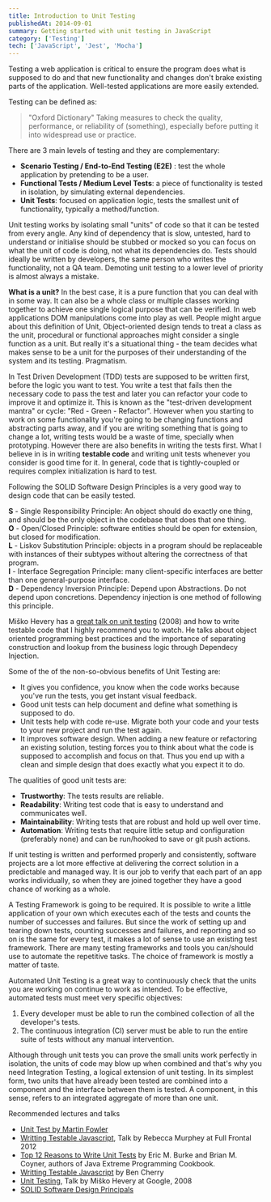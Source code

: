 ```yaml
---
title: Introduction to Unit Testing
publishedAt: 2014-09-01
summary: Getting started with unit testing in JavaScript
category: ['Testing']
tech: ['JavaScript', 'Jest', 'Mocha']
---
```


Testing a web application is critical to ensure the program does what is supposed to do and that new functionality and changes don't brake existing parts of the application. Well-tested applications are more easily extended. 

Testing can be defined as:
> "Oxford Dictionary"
> Taking measures to check the quality, performance, or reliability of (something), especially before putting it into widespread use or practice.


There are 3 main levels of testing and they are complementary:   
- __Scenario Testing / End-to-End Testing (E2E)__ : test the whole application by pretending to be a user.     
- __Functional Tests / Medium Level Tests__: a piece of functionality is tested in isolation, by simulating external dependencies.     
- __Unit Tests__: focused on application logic, tests the smallest unit of functionality, typically a method/function.     


Unit testing works by isolating small "units" of code so that it can be tested from every angle. Any kind of dependency that is slow, untested, hard to understand or initialise should be stubbed or mocked so you can focus on what the unit of code is doing, not what its dependencies do. Tests should ideally be written by developers, the same person who writes the functionality, not a QA team. Demoting unit testing to a lower level of priority is almost always a mistake.

__What is a unit?__ In the best case, it is a pure function that you can deal with in some way. It can also be a whole class or multiple classes working together to achieve one single logical purpose that can be verified. In web applications DOM manipulations come into play as well. People might argue about this definition of Unit, Object-oriented design tends to treat a class as the unit, procedural or functional approaches might consider a single function as a unit. But really it's a situational thing - the team decides what makes sense to be a unit for the purposes of their understanding of the system and its testing. Pragmatism.

In Test Driven Development (TDD) tests are supposed to be written first, before the logic you want to test. You write a test that fails then the necessary code to pass the test and later you can refactor your code to improve it and optimize it. This is known as the "test-driven development mantra" or cycle: "Red - Green - Refactor". However when you starting to work on some functionality you're going to be changing functions and abstracting parts away, and if you are writing something that is going to change a lot, writing tests would be a waste of time, specially when prototyping. However there are also benefits in writing the tests first. What I believe in is in writing __testable code__ and writing unit tests whenever you consider is good time for it. In general, code that is tightly-coupled or requires complex initialization is hard to test.

Following the SOLID Software Design Principles is a very good way to design code that can be easily tested.

__S__ - Single Responsibility Principle: An object should do exactly one thing, and should be the only object in the codebase that does that one thing.   
__O__ - Open/Closed Principle: software entities should be open for extension, but closed for modification.   
__L__ - Liskov Substitution Principle: objects in a program should be replaceable with instances of their subtypes without altering the correctness of that program.   
__I__ - Interface Segregation Principle: many client-specific interfaces are better than one general-purpose interface.    
__D__ - Dependency Inversion Principle: Depend upon Abstractions. Do not depend upon concretions. Dependency injection is one method of following this principle.  

Miško Hevery has a [great talk on unit testing](http://www.youtube.com/watch?v=wEhu57pih5w) (2008) and how to write testable code that I highly recommend you to watch. He talks about object oriented programming best practices and the importance of separating construction and lookup from the business logic through Dependecy Injection. 

Some of the of the non-so-obvious benefits of Unit Testing are:   
- It gives you confidence, you know when the code works because you've run the tests, you get instant visual feedback.   
- Good unit tests can help document and define what something is supposed to do.   
- Unit tests help with code re-use. Migrate both your code and your tests to your new project and run the test again.
- It improves software design. When adding a new feature or refactoring an existing solution, testing forces you to think about what the code is supposed to accomplish and focus on that. Thus you end up with a clean and simple design that does exactly what you expect it to do.

The qualities of good unit tests are:    
- __Trustworthy__: The tests results are reliable.   
- __Readability__:  Writing test code that is easy to understand and communicates well.     
- __Maintainability__:  Writing tests that are robust and hold up well over time.     
- __Automation__:  Writing tests that require little setup and configuration (preferably none) and can be run/hooked to save or git push actions.   

If unit testing is written and performed properly and consistently, software projects are a lot more effective at delivering the correct solution in a predictable and managed way. It is our job to verify that each part of an app works individually, so when they are joined together they have a good chance of working as a whole.

A Testing Framework is going to be required. It is possible to write a little application of your own which executes each of the tests and counts the number of successes and failures. But since the work of setting up and tearing down tests, counting successes and failures, and reporting and so on is the same for every test, it makes a lot of sense to use an existing test framework. There are many testing frameworks and tools you can/should use to automate the repetitive tasks. The choice of framework is mostly a matter of taste.

Automated Unit Testing is a great way to continuously check that the units you are working on continue to work as intended. To be effective, automated tests must meet very specific objectives:
 
1.  Every developer must be able to run the combined collection of all the developer's tests.
2.  The continuous integration (CI) server must be able to run the entire suite of tests without any manual intervention.

Although through unit tests you can prove the small units work perfectly in isolation, the units of code may blow up when combined and that's why you need Integration Testing, a logical extension of unit testing. In its simplest form, two units that have already been tested are combined into a component and the interface between them is tested. A component, in this sense, refers to an integrated aggregate of more than one unit.


Recommended lectures and talks     

- [Unit Test by Martin Fowler](http://martinfowler.com/bliki/UnitTest.html)
- [Writting Testable Javascript](http://www.youtube.com/watch?v=OzjogCFO4Zo), Talk by Rebecca Murphey at Full Frontal 2012
- [Top 12 Reasons to Write Unit Tests](http://www.onjava.com/pub/a/onjava/2003/04/02/javaxpckbk.html) by Eric M. Burke and Brian M. Coyner, authors of Java Extreme Programming Cookbook.
- [Writting Testable Javascript](http://www.adequatelygood.com/Writing-Testable-JavaScript.html) by Ben Cherry
- [Unit Testing](http://www.youtube.com/watch?v=wEhu57pih5w), Talk by Miško Hevery at Google, 2008
- [SOLID Software Design Principals](http://bit.ly/1r8o54R)

